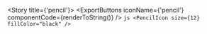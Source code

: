 
<Meta title="Foundations/Icons/pencil" />

<Story title={'pencil'}>
    <IconViewer>
        <PencilIcon size={12} />
    </IconViewer>
    <ExportButtons
        iconName={'pencil'}
        componentCode={renderToString(<PencilIcon size={12} />)}
    />
    <IconInfo>
        ```js
        <PencilIcon size={12} fillColor="black" />
        ```
    </IconInfo>
</Story>
